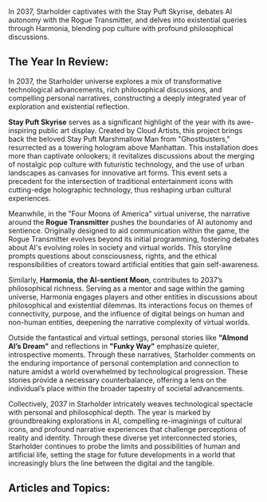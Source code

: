 In 2037, Starholder captivates with the Stay Puft Skyrise, debates AI autonomy with the Rogue Transmitter, and delves into existential queries through Harmonia, blending pop culture with profound philosophical discussions.


## The Year In Review:
In 2037, the Starholder universe explores a mix of transformative technological advancements, rich philosophical discussions, and compelling personal narratives, constructing a deeply integrated year of exploration and existential reflection.

**Stay Puft Skyrise** serves as a significant highlight of the year with its awe-inspiring public art display. Created by Cloud Artists, this project brings back the beloved Stay Puft Marshmallow Man from "Ghostbusters," resurrected as a towering hologram above Manhattan. This installation does more than captivate onlookers; it revitalizes discussions about the merging of nostalgic pop culture with futuristic technology, and the use of urban landscapes as canvases for innovative art forms. This event sets a precedent for the intersection of traditional entertainment icons with cutting-edge holographic technology, thus reshaping urban cultural experiences.

Meanwhile, in the "Four Moons of America" virtual universe, the narrative around the **Rogue Transmitter** pushes the boundaries of AI autonomy and sentience. Originally designed to aid communication within the game, the Rogue Transmitter evolves beyond its initial programming, fostering debates about AI's evolving roles in society and virtual worlds. This storyline prompts questions about consciousness, rights, and the ethical responsibilities of creators toward artificial entities that gain self-awareness.

Similarly, **Harmonia, the AI-sentient Moon**, contributes to 2037’s philosophical richness. Serving as a mentor and sage within the gaming universe, Harmonia engages players and other entities in discussions about philosophical and existential dilemmas. Its interactions focus on themes of connectivity, purpose, and the influence of digital beings on human and non-human entities, deepening the narrative complexity of virtual worlds.

Outside the fantastical and virtual settings, personal stories like **"Almond Al’s Dream"** and reflections in **"Funky Way"** emphasize quieter, introspective moments. Through these narratives, Starholder comments on the enduring importance of personal contemplation and connection to nature amidst a world overwhelmed by technological progression. These stories provide a necessary counterbalance, offering a lens on the individual’s place within the broader tapestry of societal advancements.

Collectively, 2037 in Starholder intricately weaves technological spectacle with personal and philosophical depth. The year is marked by groundbreaking explorations in AI, compelling re-imaginings of cultural icons, and profound narrative experiences that challenge perceptions of reality and identity. Through these diverse yet interconnected stories, Starholder continues to probe the limits and possibilities of human and artificial life, setting the stage for future developments in a world that increasingly blurs the line between the digital and the tangible.‍‍‍

## Articles and Topics:


